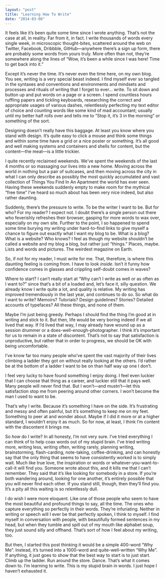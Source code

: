 ```yaml
---
layout: "post"
title: "Learning How To Write"
date: "2014-03-08"
---
```


It feels like it’s been quite some time since I wrote anything. That’s not the
case at all, in reality. Far from it, in fact. I write thousands of words every
single week, in microscopic thought-bites, scattered around the web on Twitter,
Facebook, Dribbble, GitHub—anywhere there’s a sign up form, there are probably
some words from yours truly. More often than not, they’re somewhere along the
lines of “Wow, it’s been a while since I was here! Time to get back into it.”

Except it’s never the time. It’s never even the time here, on my own blog. You
see, writing is a very special beast indeed. I find myself ever so tangled in
the syntaxes and conventions and environments and mindsets and processes and
rituals of writing that I forget to ever... write. To sit down and button up and
put words on a page or a screen. I spend countless hours ruffling papers and
tickling keyboards, researching the correct and appropriate usages of various
dashes, relentlessly perfecting my text editor of choice and counting words like
some kind of mad accountant; usually until my better half rolls over and tells
me to “Stop it, it’s 3 in the morning” or something of the sort.

Designing doesn’t really have this baggage. At least you know where you stand
with design. It’s quite easy to click a mouse and think some things and within
some time have a grid or a nice poster or something. It’s all good and well
making systems and containers and shells for content, but the content—the
meat—is a little trickier.

I quite recently reclaimed weekends. We’ve spent the weekends of the last 4
months or so massaging our lives into a new home. Moving across the world in
nothing but a pair of suitcases, and then moving across the city in what I can
only describe as possibly the most quickly accumulated and vast collection of
Things You Find In An Apartment the world has ever seen. Having these weekends
suddenly empty to make room for the mythical “free time” I’ve heard so much
about has been very nice indeed, but also rather daunting.

Suddenly, there’s the pressure to write. To be the writer I want to be. But for
who? For my reader? I expect not. I doubt there’s a single person out there who
feverishly refreshes their browser, gasping for more words to wax over,
especially on my own site. Further to the point, I so happened to spend some
time burying my writing under hard-to-find links to give myself a chance to
figure out exactly what I want my blog to be. What is a blog? What is a website?
Who knows? I feel as though my website shouldn’t be called a website and my blog
a blog, but rather just “things.” Places, maybe. Lists and words and pictures.
The weirdest magazine on Earth.

So, if not for my reader, I must write for me. That, therefore, is where this
daunting feeling is coming from. I have to look _inside_. Isn’t it funny how
confidence comes in glasses and crippling self-doubt comes in waves?

Where to start? I can’t really start at “Why can’t I write as well or as often
as I want to?” since that’s a bit of a loaded and, let’s face it, silly
question. We already know I write quite a lot, and quality is relative. My
writing has improved tremendously in the last year, and continues to do so. So
what do I want to write? Memoirs? Tutorials? Design guidelines? Stories?
Detailed accounts of typefaces? All these things, and none of them.

Maybe I’m just being greedy. Perhaps I should find the thing I’m good at in
writing and stick to it. But then, life would be very boring indeed if we all
lived that way. If I’d lived that way, I may already have wound up as a session
drummer or a does-well-enough-photographer. I think it’s important for us to
remain in a state of discontent. That’s not to say that satisfaction is
unproductive, but rather that in order to progress, we should be OK with being
uncomfortable.

I’ve know far too many people who’ve spent the vast majority of their lives
climbing a ladder they got on without really looking at the others. I’d rather
be at the bottom of a ladder I want to be on than half way up one I don’t.

I feel very lucky to have found something I enjoy doing. I feel even luckier
that I can choose that thing as a career, and luckier still that it pays well.
Many people will never find that. But I won’t—and mustn’t—let this satisfaction
stop me from peering around other corners. I won’t become the man I used to want
to be.

That’s why I write. Because it’s something I have on the side. It’s frustrating
and messy and often painful, but it’s something to keep me on my feet. Something
to peer at and wonder about. Maybe if I did it more or at a higher standard, I
wouldn’t enjoy it as much. So for now, at least, I think I’m content with the
discontent it brings me.

So _how_ do I write? In all honesty, I’m not very sure. I’ve tried everything I
can think of to help coax words out of my stupid brain. I’ve tried writing more,
writing less, writing often, writing rarely, planning writing, brainstorming,
flash-carding, note-taking, coffee-drinking, and can honestly say that the only
thing that seems to have consistently worked is to simply wait. Much like true
love, the inspiration or words or whatever-you-want-to-call-it will find you.
Someone wrote about this, and it kills me that I can’t remember. They said that
it’s like looking for somebody in a store. If you’re both wandering around,
looking for one another, it’s entirely possible that you will never find each
other. If you stand still, though, then they’ll find you. It’s a pity all this
waiting is so relentlessly dull.

I do wish I were more eloquent. Like one of those people who seem to have the
most beautiful and profound things to say, all the time. The ones who capture
everything so perfectly in their words. They’re infuriating. Neither in writing
or speech will I ever be that perfectly spoken, I think to myself. I find myself
in conversation with people, with beautifully formed sentences in my head, but
when they tumble and spill out of my mouth like alphabet soup, they just sound
silly and offhand. That’s sort of how I feel about my writing, too.

But then, I started this post thinking it would be a simple 400-word “Why Me”.
Instead, it’s turned into a 1000-word and quite-well-written “Why Me”. If
anything, it just goes to show that the best way to start is to just start.
Climb up the ladder. Run around the store. Dance. That’s what it comes down to.
I’m learning to write. This is my stupid brain in words. I just hope I haven’t
exhausted it.

